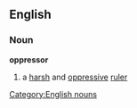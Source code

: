 ==English==
===Noun===
'''oppressor'''
#a [[harsh]] and [[oppressive]] [[ruler]]
[[Category:English nouns]]